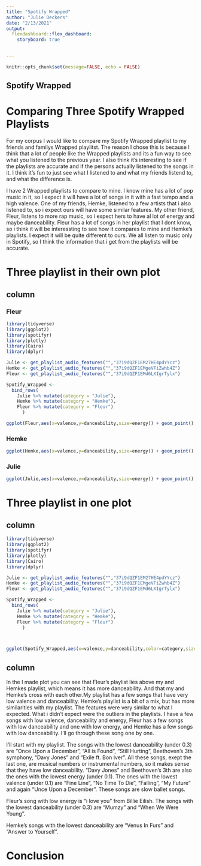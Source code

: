 ```yaml
---
title: "Spotify Wrapped"
author: "Julie Deckers"
date: "2/13/2021"
output: 
  flexdashboard::flex_dashboard:
    storyboard: true
   

---
```


```r
knitr::opts_chunk$set(message=FALSE, echo = FALSE)
```
 Spotify Wrapped {.tabset}
---------------------------------------------------------------------------------------------------------
# Comparing Three Spotify Wrapped Playlists
For my corpus I would like to compare my Spotify Wrapped playlist to my friends and familys Wrapped playlitst. The reason I chose this is because I think that a lot of people like the Wrapped playlists and its a fun way to see what you listened to the previous year. I also think it's interesting to see if the playlists are accurate and if the persons actually listened to the songs in it. I think it's fun to just see what I listened to and what my friends listend to, and what the difference is. 

I have 2 Wrapped playlists to compare to mine. I know mine has a lot of pop music in it, so I expect it will have a lot of songs in it with a fast tempo and a high valence. One of my friends, Hemke, listened to a few artists that i also listened to, so i expect ours will have some similar features. My other friend, Fleur, listens to more rap music, so i expect hers to have al lot of energy and maybe danceability. Fleur has a lot of songs in her playlist that I dont know, so i think it will be interessting to see how it compares to mine and Hemke's playlists. I expect it will be quite different to ours. We all listen to music only in Spotify, so I think the information that i get from the playlists will be accurate.


# Three playlist in their own plot
column {.tabset}
---------------------------------------------------------------------------------------------------------------------
### Fleur
```r
library(tidyverse)
library(ggplot2)
library(spotifyr)
library(plotly)
library(Cairo)
library(dplyr)

Julie <- get_playlist_audio_features("","37i9dQZF1EM27HE4pdYYcz") 
Hemke <- get_playlist_audio_features("","37i9dQZF1EMgeVFiZwhb4Z")
Fleur <- get_playlist_audio_features("","37i9dQZF1EMd6LXIgrTylx")

Spotify_Wrapped <-
  bind_rows(
    Julie %>% mutate(category = "Julie"),
    Hemke %>% mutate(category = "Hemke"),
    Fleur %>% mutate(category = "Fleur")
      )

ggplot(Fleur,aes(x=valence,y=danceability,size=energy)) + geom_point() +ggtitle("Fleur") + geom_smooth() + expand_limits(x = 0, y = 0)

```

### Hemke
```r
ggplot(Hemke,aes(x=valence,y=danceability,size=energy)) + geom_point() +ggtitle("Hemke") + geom_smooth() +expand_limits(x = 0, y = 0)
```

### Julie
```r
ggplot(Julie,aes(x=valence,y=danceability,size=energy)) + geom_point() +ggtitle("Julie") + geom_smooth() + expand_limits(x = 0, y = 0)
```


# Three playlist in one plot

column {data-width=500}
---------------------------------------------------------------------


```r
library(tidyverse)
library(ggplot2)
library(spotifyr)
library(plotly)
library(Cairo)
library(dplyr)

Julie <- get_playlist_audio_features("","37i9dQZF1EM27HE4pdYYcz") 
Hemke <- get_playlist_audio_features("","37i9dQZF1EMgeVFiZwhb4Z")
Fleur <- get_playlist_audio_features("","37i9dQZF1EMd6LXIgrTylx")

Spotify_Wrapped <-
  bind_rows(
    Julie %>% mutate(category = "Julie"),
    Hemke %>% mutate(category = "Hemke"),
    Fleur %>% mutate(category = "Fleur")
      )




```






```r
ggplot(Spotify_Wrapped,aes(x=valence,y=danceability,color=category,size=energy)) + geom_point() +ggtitle("All three playlists together") + geom_smooth() 


```

column {data-width=500}
-----------------------------------------------------------------------------------------
In the I made plot you can see that Fleur's playlist lies above my and Hemkes playlist, which means it has more danceability. And that my and Hemke's cross with each other.My playlist has a few songs that have very low valence and danceability. Hemke's playlist is a bit of a mix, but has more similarities with my playlist. The features were very similar to what I expected. What i didn't expect were the outliers in the playlists. I have a few songs with low valence, danceability and energy, Fleur has a few songs with low danceability and one with low energy, and Hemke has a few songs with low danceability. I'll go through these song one by one. 

I'll start with my playlist. The songs with the lowest danceability (under 0.3) are "Once Upon a December", "All is Found", "Still Hurting", Beethoven's 3th symphony, "Davy Jones" and "Exile ft. Bon Iver". All these songs, exept the last one, are musical numbers or instrumental numbers, so it makes sense that they have low danceability. "Davy Jones" and Beethoven's 3th are also the ones with the lowest energy (under 0.1). The ones with the lowest valence (under 0.1) are "Fine Line", "No Time To Die", "Falling", "My Future" and again "Unce Upon a December". These songs are slow ballet songs. 

Fleur's song with low energy is "i love you" from Billie Eilish. The songs with the lowest danceability (under 0.3) are "Mumzy" and "When We Were Young". 

Hemke's songs with the lowest danceability are "Venus In Furs" and "Answer to Yourself". 



# Conclusion







